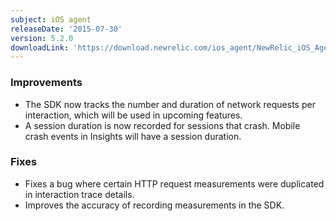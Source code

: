 ```yaml
---
subject: iOS agent
releaseDate: '2015-07-30'
version: 5.2.0
downloadLink: 'https://download.newrelic.com/ios_agent/NewRelic_iOS_Agent_5.2.0.zip'
---
```


### Improvements

* The SDK now tracks the number and duration of network requests per interaction, which will be used in upcoming features.
* A session duration is now recorded for sessions that crash. Mobile crash events in Insights will have a session duration.

### Fixes

* Fixes a bug where certain HTTP request measurements were duplicated in interaction trace details.
* Improves the accuracy of recording measurements in the SDK.
